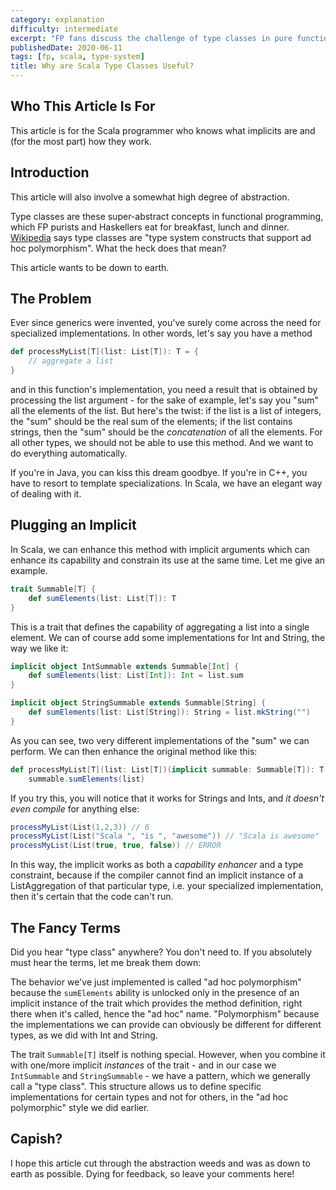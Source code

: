 ```yaml
---
category: explanation
difficulty: intermediate
excerpt: "FP fans discuss the challenge of type classes in pure functional programming with Scala: why are they difficult, and why do we really need them?"
publishedDate: 2020-06-11
tags: [fp, scala, type-system]
title: Why are Scala Type Classes Useful?
---
```


## Who This Article Is For

This article is for the Scala programmer who knows what implicits are and (for the most part) how they work.

## Introduction

This article will also involve a somewhat high degree of abstraction.

Type classes are these super-abstract concepts in functional programming, which FP purists and Haskellers eat for breakfast, lunch and dinner. [Wikipedia](https://en.wikipedia.org/wiki/Type_class) says type classes are "type system constructs that support ad hoc polymorphism". What the heck does that mean?

This article wants to be down to earth.

## The Problem

Ever since generics were invented, you've surely come across the need for specialized implementations. In other words, let's say you have a method

```scala
def processMyList[T](list: List[T]): T = {
    // aggregate a list
}
```

and in this function's implementation, you need a result that is obtained by processing the list argument - for the sake of example, let's say you "sum" all the elements of the list. But here's the twist: if the list is a list of integers, the "sum" should be the real sum of the elements; if the list contains strings, then the "sum" should be the _concatenation_ of all the elements. For all other types, we should not be able to use this method. And we want to do everything automatically.

If you're in Java, you can kiss this dream goodbye. If you're in C++, you have to resort to template specializations. In Scala, we have an elegant way of dealing with it.

## Plugging an Implicit

In Scala, we can enhance this method with implicit arguments which can enhance its capability and constrain its use at the same time. Let me give an example.

```scala
trait Summable[T] {
    def sumElements(list: List[T]): T
}
```

This is a trait that defines the capability of aggregating a list into a single element. We can of course add some implementations for Int and String, the way we like it:

```scala
implicit object IntSummable extends Summable[Int] {
    def sumElements(list: List[Int]): Int = list.sum
}

implicit object StringSummable extends Summable[String] {
    def sumElements(list: List[String]): String = list.mkString("")
}
```

As you can see, two very different implementations of the "sum" we can perform. We can then enhance the original method like this:

```scala
def processMyList[T](list: List[T])(implicit summable: Summable[T]): T =
    summable.sumElements(list)
```

If you try this, you will notice that it works for Strings and Ints, and _it doesn't even compile_ for anything else:

```scala
processMyList(List(1,2,3)) // 6
processMyList(List("Scala ", "is ", "awesome")) // "Scala is awesome"
processMyList(List(true, true, false)) // ERROR
```

In this way, the implicit works as both a _capability enhancer_ and a type constraint, because if the compiler cannot find an implicit instance of a ListAggregation of that particular type, i.e. your specialized implementation, then it's certain that the code can't run.

## The Fancy Terms

Did you hear "type class" anywhere? You don't need to. If you absolutely must hear the terms, let me break them down:

The behavior we've just implemented is called "ad hoc polymorphism" because the `sumElements` ability is unlocked only in the presence of an implicit instance of the trait which provides the method definition, right there when it's called, hence the "ad hoc" name. "Polymorphism" because the implementations we can provide can obviously be different for different types, as we did with Int and String.

The trait `Summable[T]` itself is nothing special. However, when you combine it with one/more implicit _instances_ of the trait - and in our case we `IntSummable` and `StringSummable` - we have a pattern, which we generally call a "type class". This structure allows us to define specific implementations for certain types and not for others, in the "ad hoc polymorphic" style we did earlier.

## Capish?

I hope this article cut through the abstraction weeds and was as down to earth as possible. Dying for feedback, so leave your comments here!
